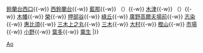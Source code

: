 {{鐵道路線
| 模板名稱 = 粟生線
| 名稱 = [[File:Kobe rallway logo mark.svg|20px|link=神戶電鐵]] <small>[[神戶電鐵]]</small> [[粟生線]]
| 代表色 = #1c449b
| 背景顏色 = #FFFFFF 
| 車站列表 =  （[[Template:有馬線·南北線|新開地方向]] ←） [[鈴蘭台站|鈴蘭台]]{{-w}} [[鈴蘭台西口站|鈴蘭台西口]]{{-w}} [[西鈴蘭台站|西鈴蘭台]]{{-w}} [[藍那站|藍那]]{{-w}} （{{link-ja|川池信號所|川池信号所}}）{{-w}} [[木津站 (兵庫縣)|木津]]{{-w}} （{{link-ja|見津信號所|見津信号所}}）{{-w}} [[木幡站 (兵庫縣)|木幡]]{{-w}} [[榮站 (兵庫縣)|榮]]{{-w}} [[押部谷站|押部谷]]{{-w}} [[綠丘站 (兵庫縣)|綠丘]]{{-w}} [[廣野高爾夫球場前站|廣野高爾夫場前]]{{-w}} [[志染站|志染]]{{-w}} [[惠比須站|惠比須]]{{-w}} [[三木上之丸站|三木上之丸]]{{-w}} [[三木站 (神戶電鐵)|三木]]{{-w}} [[大村站 (兵庫縣)|大村]]{{-w}} [[樫山站|樫山]]{{-w}} [[市場站 (神戶電鐵)|市場]]{{-w}} [[小野站 (兵庫縣)|小野]]{{-w}} [[葉多站|葉多]]{{-w}} [[粟生站|粟生]]
|}}<noinclude>
[[Category:神戶電鐵路線模板|Ao]]
</noinclude>